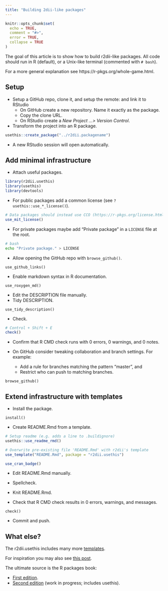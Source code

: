 ```yaml
---
title: "Building 2dii-like packages"
---
```


```r
knitr::opts_chunk$set(
  echo = TRUE,
  comment = "#>",
  error = TRUE,
  collapse = TRUE
)
```

The goal of this article is to show how to build r2dii-like packages. All code should run in R (default), or a Unix-like terminal (commented with `# bash`).

For a more general explanation see https://r-pkgs.org/whole-game.html.

## Setup

* Setup a GitHub repo, clone it, and setup the remote: and link it to RStudio
    * On GitHub create a new repository. Name it exactly as the package.
    * Copy the clone URL.
    * On RStudio create a _New Project ...> Version Control_.

* Transform the project into an R package.

```r
usethis::create_package("../r2dii.packagename")
```

* A new RStudio session will open automatically.

## Add minimal infrastructure

* Attach useful packages.

```r
library(r2dii.usethis)
library(usethis)
library(devtools)
```

* For public packages add a common license (see `?usethis::use_*_license()`).

```r
# Data packages should instead use CCO (https://r-pkgs.org/license.html)
use_mit_license()
```

* For private packages maybe add "Private package" in a `LICENSE` file at the root.

```bash
# bash
echo "Private package." > LICENSE
```

* Allow opening the GitHub repo with `browse_github()`.

```
use_github_links()
```

* Enable markdown syntax in R documentation.

```
use_roxygen_md()
```

* Edit the DESCRIPTION file manually.
* Tidy DESCRIPTION.

```
use_tidy_description()
```

* Check.

```r
# Control + Shift + E
check()
```

* Confirm that R CMD check runs with 0 errors, 0 warnings, and 0 notes.

* On GitHub consider tweaking collaboration and branch settings. For example:
    
    * Add a rule for branches matching the pattern "master", and
    * Restrict who can push to matching branches.

```
browse_github()
```

## Extend infrastructure with templates

  * Install the package.

```
install()
```

* Create README.Rmd from a template.

```r
# Setup readme (e.g. adds a line to .buildignore)
usethis::use_readme_rmd()

# Overwrite pre-existing file 'README.Rmd' with r2dii's template
use_template("README.Rmd", package = "r2dii.usethis")

use_cran_badge()
```

* Edit README.Rmd manually.

* Spellcheck.

* Knit README.Rmd.

* Check that R CMD check results in 0 errors, warnings, and messages.

```
check()
```

* Commit and push.

## What else?

The r2dii.usethis includes many more [templates](https://github.com/2DegreesInvesting/r2dii.usethis/tree/master/inst/templates).

For inspiration you may also see [this post](https://fgeo.netlify.com/2018/03/28/2018-03-28-building-infrastructure-for-r-packages-with-usethis/).

The ultimate source is the R packages book:

* [First edition](http://r-pkgs.had.co.nz/).
* [Second edition](https://r-pkgs.org/) (work in progress; includes usethis).
